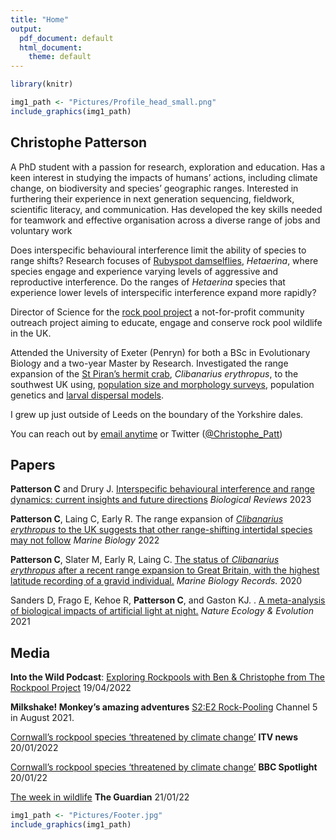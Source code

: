 ```yaml
---
title: "Home"
output:
  pdf_document: default
  html_document:
    theme: default
---
```

```r
library(knitr)
```

```r
img1_path <- "Pictures/Profile_head_small.png"
include_graphics(img1_path)
```

## Christophe Patterson

A PhD student with a passion for research, exploration and education. Has a keen interest in studying the impacts of humans’ actions, including climate change, on biodiversity and species’ geographic ranges. Interested in furthering their experience in next generation sequencing, fieldwork, scientific literacy, and communication. Has developed the key skills needed for teamwork and effective organisation across a diverse range of jobs and voluntary work

Does interspecific behavioural interference limit the ability of species to range shifts? Research focuses of [Rubyspot damselflies](https://www.inaturalist.org/projects/smoky-rubyspots), *Hetaerina*, where species engage and experience varying levels of aggressive and reproductive interference. Do the ranges of *Hetaerina* species that experience lower levels of interspecific interference expand more rapidly?

Director of Science for the [rock pool project](https://www.therockpoolproject.co.uk/) a not-for-profit community outreach project aiming to educate, engage and conserve rock pool wildlife in the UK. 

Attended the University of Exeter (Penryn) for both a BSc in Evolutionary Biology and a two-year Master by Research. Investigated the range expansion of the [St Piran’s hermit crab](https://www.therockpoolproject.co.uk/st-pirans-hermit-crab/), *Clibanarius erythropus*, to the southwest UK using, [population size and morphology surveys](https://mbr.biomedcentral.com/articles/10.1186/s41200-020-00186-1), population genetics and [larval dispersal models](http://dx.doi.org/10.1007/s00227-021-04008-5). 

I grew up just outside of Leeds on the boundary of the Yorkshire dales.

You can reach out by [email anytime](http://www.conservationecology.org/christophe-patterson.html) or Twitter ([@Christophe_Patt ](https://twitter.com/Christophe_Patt)) 

## Papers

**Patterson C** and Drury J. [Interspecific behavioural interference and range dynamics: current insights and future directions](https://onlinelibrary.wiley.com/doi/10.1111/brv.12993) *Biological Reviews* 2023

**Patterson C**, Laing C, Early R. The range expansion of [*Clibanarius erythropus* to the UK suggests that other range-shifting intertidal species may not follow](http://dx.doi.org/10.1007/s00227-021-04008-5) *Marine Biology* 2022

**Patterson C**, Slater M, Early R, Laing C. [The status of *Clibanarius erythropus* after a recent range expansion to Great Britain, with the highest latitude recording of a gravid individual.](https://mbr.biomedcentral.com/articles/10.1186/s41200-020-00186-1) *Marine Biology Records.* 2020

Sanders D, Frago E, Kehoe R, **Patterson C**, and Gaston KJ. . [A meta-analysis of biological impacts of artificial light at night.](https://www.nature.com/articles/s41559-020-01322-x) *Nature Ecology & Evolution* 2021

## Media

**Into the Wild Podcast**: [Exploring Rockpools with Ben & Christophe from The Rockpool Project](https://intothewild.podbean.com/e/exploring-rockpools-with-ben-christophe-from-the-rockpool-project/) 19/04/2022

**Milkshake! Monkey’s amazing adventures** [S2:E2 Rock-Pooling](https://www.my5.tv/milkshake-monkey-s-amazing-adventures/season-2/rock-pooling) Channel 5 in August 2021.

[Cornwall's rockpool species 'threatened by climate change'](https://www.itv.com/news/westcountry/2022-01-20/cornwalls-rockpool-species-threatened-by-climate-change) **ITV news** 20/01/2022

[Cornwall's rockpool species 'threatened by climate change'](https://www.bbc.co.uk/news/uk-england-cornwall-60055099) **BBC Spotlight** 20/01/22

[The week in wildlife](https://www.theguardian.com/environment/gallery/2022/jan/21/the-week-in-wildlife-in-pictures#img-21) **The Guardian** 21/01/22

```r
img1_path <- "Pictures/Footer.jpg"
include_graphics(img1_path)
```
